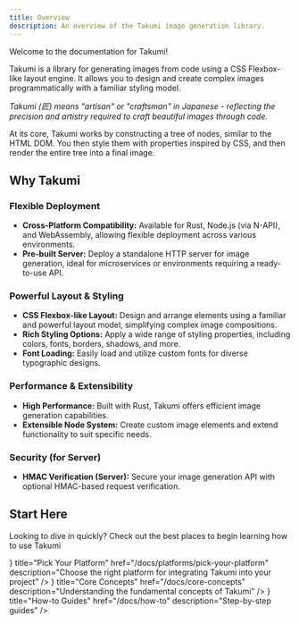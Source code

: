 ```yaml
---
title: Overview
description: An overview of the Takumi image generation library.
---
```


Welcome to the documentation for Takumi!

Takumi is a library for generating images from code using a CSS Flexbox-like layout engine. It allows you to design and create complex images programmatically with a familiar styling model.

_Takumi (匠) means "artisan" or "craftsman" in Japanese - reflecting the precision and artistry required to craft beautiful images through code._

At its core, Takumi works by constructing a tree of nodes, similar to the HTML DOM. You then style them with properties inspired by CSS, and then render the entire tree into a final image.

## Why Takumi

### Flexible Deployment

- **Cross-Platform Compatibility:** Available for Rust, Node.js (via N-API), and WebAssembly, allowing flexible deployment across various environments.
- **Pre-built Server:** Deploy a standalone HTTP server for image generation, ideal for microservices or environments requiring a ready-to-use API.

### Powerful Layout & Styling

- **CSS Flexbox-like Layout:** Design and arrange elements using a familiar and powerful layout model, simplifying complex image compositions.
- **Rich Styling Options:** Apply a wide range of styling properties, including colors, fonts, borders, shadows, and more.
- **Font Loading:** Easily load and utilize custom fonts for diverse typographic designs.

### Performance & Extensibility

- **High Performance:** Built with Rust, Takumi offers efficient image generation capabilities.
- **Extensible Node System:** Create custom image elements and extend functionality to suit specific needs.

### Security (for Server)

- **HMAC Verification (Server):** Secure your image generation API with optional HMAC-based request verification.

## Start Here

Looking to dive in quickly? Check out the best places to begin learning how to use Takumi

<Cards>
  <Card
    icon={<Wrench/>}
    title="Pick Your Platform"
    href="/docs/platforms/pick-your-platform"
    description="Choose the right platform for integrating Takumi into your project"
  />
  <Card
    icon={<Brain/>}
    title="Core Concepts"
    href="/docs/core-concepts"
    description="Understanding the fundamental concepts of Takumi"
  />
  <Card
    icon={<BookOpen/>}
    title="How-to Guides"
    href="/docs/how-to"
    description="Step-by-step guides"
  />
</Cards>